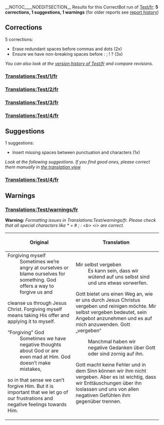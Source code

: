 __NOTOC____NOEDITSECTION__
Results for this CorrectBot run of [[Test/fr]]: <b>5 corrections, 1 suggestions, 1 warnings</b> (for older reports see [[Special:PageHistory/CorrectBot:Test/fr|report history]])

== Corrections ==
5 corrections:
* Erase redundant spaces before commas and dots (2x)
* Ensure we have non-breaking spaces before : ; ! ? (3x)

<i>You can also look at the [[Special:PageHistory/Test/fr|version history of Test/fr]] and compare revisions.</i>
=== [[Translations:Test/1/fr]] ===
{{StringDiff|Mais moi , je vous dis: Si|Mais moi, je vous dis : Si}}
=== [[Translations:Test/2/fr]] ===
{{StringDiff|Si quelqu’un dit à son frère: “Imbécile!”|Si quelqu’un dit à son frère : “Imbécile !”}}
=== [[Translations:Test/3/fr]] ===
{{StringDiff|Comment prier?<br/>Comment jeûner?|Comment prier ?<br/>Comment jeûner ?}}
=== [[Translations:Test/4/fr]] ===
{{StringDiff|Ne jugez pas les autres,et Dieu ne vous jugera pas . En effet ,Dieu|Ne jugez pas les autres,et Dieu ne vous jugera pas. En effet,Dieu}}

== Suggestions ==
1 suggestions:
* Insert missing spaces between punctuation and characters (1x)

<i>Look at the following suggestions. If you find good ones, please correct them manually in [https://www.4training.net/mediawiki/index.php?title=Special:Translate&group=page-Test&action=page&filter=&language=fr the translation view]</i>
=== [[Translations:Test/4/fr]] ===
{{StringDiff|Ne jugez pas les autres,et Dieu ne vous jugera pas. En effet,Dieu|Ne jugez pas les autres, et Dieu ne vous jugera pas. En effet, Dieu}}

== Warnings ==
=== [[Translations:Test/warnings/fr]] ===
<b>Warning:</b> <i><nowiki>Formatting issues in Translations:Test/warnings/fr. Please check that all special characters like * = # ; : <b> <i> are correct.</nowiki></i>
{| class="wikitable"
|-
! Original
! Translation
|- style="vertical-align:top"
|
;Forgiving myself
:Sometimes we’re angry at ourselves or blame ourselves for something. God offers a way to forgive us and
cleanse us through Jesus Christ. Forgiving myself means taking His offer and applying it to myself.
;“Forgiving” God
:Sometimes we have negative thoughts about God or are even mad at Him. God doesn’t make mistakes,
so in that sense we can’t forgive Him. But it is important that we let go of our frustrations and
negative feelings towards Him.
|
;Mir selbst vergeben
:Es kann sein, dass wir wütend auf uns selbst sind und uns etwas vorwerfen.
Gott bietet uns einen Weg an, wie er uns durch Jesus Christus vergeben und reinigen möchte.
Mir selbst vergeben bedeutet, sein Angebot anzunehmen und es auf mich anzuwenden.
Gott „vergeben“
:Manchmal haben wir negative Gedanken über Gott oder sind zornig auf ihn.
Gott macht keine Fehler und in dem Sinn können wir ihm nicht vergeben. Aber es ist wichtig,
dass wir Enttäuschungen über ihn loslassen und uns von allen negativen Gefühlen ihm gegenüber trennen.
|}
